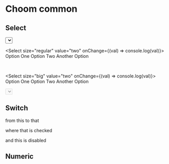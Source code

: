 

<Meta title="Choom Form Elements" />

<style>{`
  section.s {
    padding: 2rem;
    margin: 1rem 0 2rem;
    border: 1px solid #ccc;
    border-radius: 0.25rem;
  }

  h2 { 
    border: none !important;
   }
`}</style>

# Choom common

## Select

<section className="s">
  <Select size="small" value="two" onChange={(val) => console.log(val)}>
    <SelectOption value="one">Option One</SelectOption>
    <SelectOption value="two">Option Two</SelectOption>
    <SelectOption value="three" disabled>Another Option</SelectOption>
  </Select>

  <br />

  <Select size="regular" value="two" onChange={(val) => console.log(val)}>
    <SelectOption value="one">Option One</SelectOption>
    <SelectOption value="two">Option Two</SelectOption>
    <SelectOption value="three" disabled>Another Option</SelectOption>
  </Select>

  <br />

  <Select size="big" value="two" onChange={(val) => console.log(val)}>
    <SelectOption value="one">Option One</SelectOption>
    <SelectOption value="two">Option Two</SelectOption>
    <SelectOption value="three" disabled>Another Option</SelectOption>
  </Select>
</section>

<section className="s">
  <Select value="two" disabled>
    <SelectOption value="one">Option One</SelectOption>
    <SelectOption value="two">Option Two</SelectOption>
    <SelectOption value="three" disabled>Another Option</SelectOption>
  </Select>
</section>


## Switch

<section className="s">
  <p>
    from this <Switch /> to that
  </p>
  <p>
    where <Switch checked /> that is checked
  </p>
  <p>
    and this <Switch disabled /> is disabled
  </p>
</section>


## Numeric

<section className="s">
  <Numeric value={42} />
</section>

<section className="s">
  <Numeric value={42} disabled />
</section>
